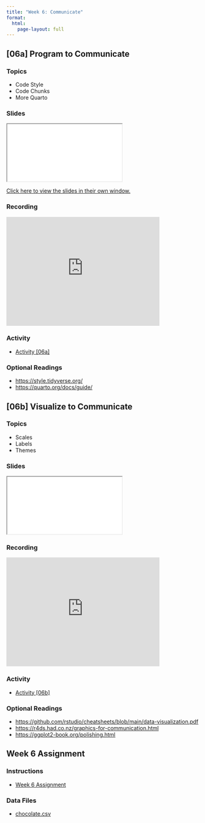 ```yaml
---
title: "Week 6: Communicate"
format:
  html:
    page-layout: full
---
```


## [06a] Program to Communicate

### Topics

- Code Style
- Code Chunks
- More Quarto

### Slides

<iframe class="slide-deck" src="./Presentations/06a_Slides.html" title="[06a] Presentation">
</iframe>

[Click here to view the slides in their own window.](./Presentations/06a_Slides.html)

### Recording

<iframe id="kmsembed-1_5o0vltg7" width="400" height="285" src="https://mediahub.ku.edu/embed/secure/iframe/entryId/1_5o0vltg7/uiConfId/45147491/st/0" class="kmsembed" allowfullscreen webkitallowfullscreen mozAllowFullScreen allow="autoplay *; fullscreen *; encrypted-media *" referrerPolicy="no-referrer-when-downgrade" sandbox="allow-downloads allow-forms allow-same-origin allow-scripts allow-top-navigation allow-pointer-lock allow-popups allow-modals allow-orientation-lock allow-popups-to-escape-sandbox allow-presentation allow-top-navigation-by-user-activation" frameborder="0" title="399/800 Lecture [06a]"></iframe>

### Activity

- [Activity \[06a\]](./Activities/06a_Activity.html)

### Optional Readings

- <https://style.tidyverse.org/>
- <https://quarto.org/docs/guide/>


## [06b] Visualize to Communicate

### Topics

- Scales
- Labels
- Themes

### Slides

<iframe class="slide-deck" src="./Presentations/06b_Slides.html" title="[06b] Presentation">
</iframe>

### Recording

<iframe id="kmsembed-1_3irjelwl" width="400" height="285" src="https://mediahub.ku.edu/embed/secure/iframe/entryId/1_3irjelwl/uiConfId/45147491/st/0" class="kmsembed" allowfullscreen webkitallowfullscreen mozAllowFullScreen allow="autoplay *; fullscreen *; encrypted-media *" referrerPolicy="no-referrer-when-downgrade" sandbox="allow-downloads allow-forms allow-same-origin allow-scripts allow-top-navigation allow-pointer-lock allow-popups allow-modals allow-orientation-lock allow-popups-to-escape-sandbox allow-presentation allow-top-navigation-by-user-activation" frameborder="0" title="399/800 Lecture [06b]"></iframe>

### Activity

- [Activity \[06b\]](./Activities/06b_Activity.html)

### Optional Readings

- <https://github.com/rstudio/cheatsheets/blob/main/data-visualization.pdf>
- <https://r4ds.had.co.nz/graphics-for-communication.html>
- <https://ggplot2-book.org/polishing.html>


## Week 6 Assignment

### Instructions

- [Week 6 Assignment](./Assignments/06_Assignment.html)

### Data Files

- <a href="../data/chocolate.csv" download="chocolate.csv">chocolate.csv</a>
